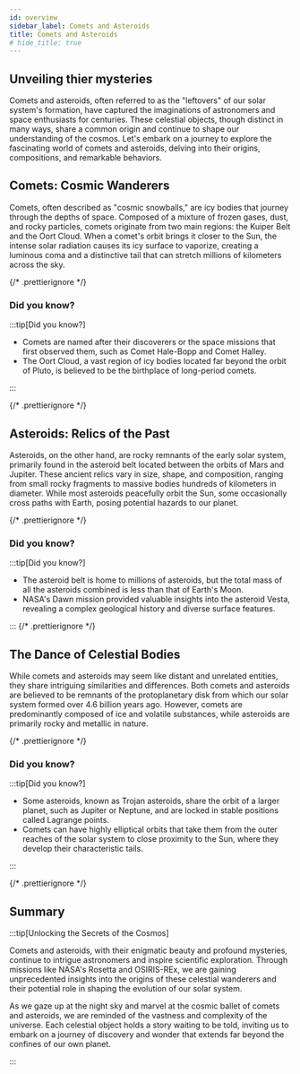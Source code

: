 ```yaml
---
id: overview
sidebar_label: Comets and Asteroids
title: Comets and Asteroids
# hide_title: true
---
```


## Unveiling thier mysteries

Comets and asteroids, often referred to as the "leftovers" of our solar system's formation, have captured the imaginations of astronomers and space enthusiasts for centuries. These celestial objects, though distinct in many ways, share a common origin and continue to shape our understanding of the cosmos. Let's embark on a journey to explore the fascinating world of comets and asteroids, delving into their origins, compositions, and remarkable behaviors.

## Comets: Cosmic Wanderers

Comets, often described as "cosmic snowballs," are icy bodies that journey through the depths of space. Composed of a mixture of frozen gases, dust, and rocky particles, comets originate from two main regions: the Kuiper Belt and the Oort Cloud. When a comet's orbit brings it closer to the Sun, the intense solar radiation causes its icy surface to vaporize, creating a luminous coma and a distinctive tail that can stretch millions of kilometers across the sky.

{/* .prettierignore */}

### Did you know?

:::tip[Did you know?]

- Comets are named after their discoverers or the space missions that first observed them, such as Comet Hale-Bopp and Comet Halley.
- The Oort Cloud, a vast region of icy bodies located far beyond the orbit of Pluto, is believed to be the birthplace of long-period comets.

:::

{/* .prettierignore */}

## Asteroids: Relics of the Past

Asteroids, on the other hand, are rocky remnants of the early solar system, primarily found in the asteroid belt located between the orbits of Mars and Jupiter. These ancient relics vary in size, shape, and composition, ranging from small rocky fragments to massive bodies hundreds of kilometers in diameter. While most asteroids peacefully orbit the Sun, some occasionally cross paths with Earth, posing potential hazards to our planet.

{/* .prettierignore */}

### Did you know?

:::tip[Did you know?]

- The asteroid belt is home to millions of asteroids, but the total mass of all the asteroids combined is less than that of Earth's Moon.
- NASA's Dawn mission provided valuable insights into the asteroid Vesta, revealing a complex geological history and diverse surface features.

:::
{/* .prettierignore */}

## The Dance of Celestial Bodies

While comets and asteroids may seem like distant and unrelated entities, they share intriguing similarities and differences. Both comets and asteroids are believed to be remnants of the protoplanetary disk from which our solar system formed over 4.6 billion years ago. However, comets are predominantly composed of ice and volatile substances, while asteroids are primarily rocky and metallic in nature.

{/* .prettierignore */}

### Did you know?

:::tip[Did you know?]

- Some asteroids, known as Trojan asteroids, share the orbit of a larger planet, such as Jupiter or Neptune, and are locked in stable positions called Lagrange points.
- Comets can have highly elliptical orbits that take them from the outer reaches of the solar system to close proximity to the Sun, where they develop their characteristic tails.

:::

{/* .prettierignore */}

## Summary

:::tip[Unlocking the Secrets of the Cosmos]



Comets and asteroids, with their enigmatic beauty and profound mysteries, continue to intrigue astronomers and inspire scientific exploration. Through missions like NASA's Rosetta and OSIRIS-REx, we are gaining unprecedented insights into the origins of these celestial wanderers and their potential role in shaping the evolution of our solar system.

As we gaze up at the night sky and marvel at the cosmic ballet of comets and asteroids, we are reminded of the vastness and complexity of the universe. Each celestial object holds a story waiting to be told, inviting us to embark on a journey of discovery and wonder that extends far beyond the confines of our own planet.

:::

<!--
## Asteroids 🌑

Asteroids are rocky remnants from the early solar system, primarily found in the asteroid belt between Mars and Jupiter. They vary in size from tiny pebbles to large, irregularly shaped bodies.

:::tip[Did you know?]

The asteroid belt are spread out over vast distances, making collisions between them extremely rare.

:::

## Comets ☄️

**Comets are icy bodies** that originate from the outer reaches of the solar system. As they approach the Sun, they often develop long tails through the sublimation of ice. This process results in the formation of a glowing coma, along with striking tails composed of dust and gas, which are frequently observed.

:::tip[Did you know?]

Halley's Comet, one of the most famous comets, returns to the inner solar system roughly every 76 years. Its last appearance was in 1986, and it won't be visible again until 2061.

::: -->
